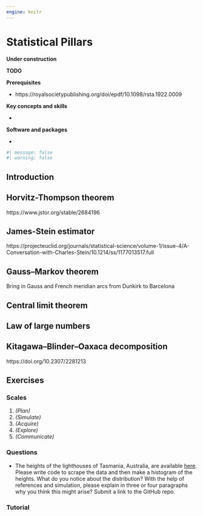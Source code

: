 ```yaml
---
engine: knitr
---
```


# Statistical Pillars {#sec-statisticalpillars}

**Under construction**

**TODO**


**Prerequisites**

- https://royalsocietypublishing.org/doi/epdf/10.1098/rsta.1922.0009

**Key concepts and skills**

-

**Software and packages**

- 

```r
#| message: false
#| warning: false


```

## Introduction

## Horvitz-Thompson theorem

https://www.jstor.org/stable/2684196

## James-Stein estimator

https://projecteuclid.org/journals/statistical-science/volume-1/issue-4/A-Conversation-with-Charles-Stein/10.1214/ss/1177013517.full

## Gauss–Markov theorem

Bring in Gauss and French meridian arcs from Dunkirk to Barcelona

## Central limit theorem

## Law of large numbers

## Kitagawa–Blinder–Oaxaca decomposition

https://doi.org/10.2307/2281213


## Exercises

### Scales {.unnumbered}

1. *(Plan)*
2. *(Simulate)*
3. *(Acquire)*
4. *(Explore)*
5. *(Communicate)*

### Questions {.unnumbered}

- The heights of the lighthouses of Tasmania, Australia, are available [here](ADD LINK). Please write code to scrape the data and then make a histogram of the heights. What do you notice about the distribution? With the help of references and simulation, please explain in three or four paragraphs why you think this might arise? Submit a link to the GitHub repo.



### Tutorial {.unnumbered}

